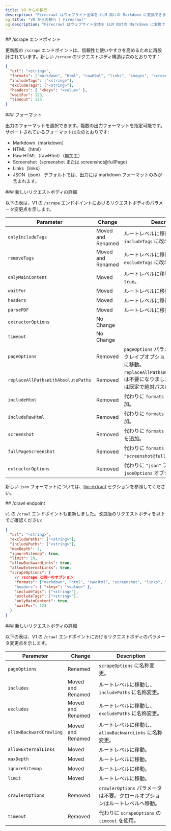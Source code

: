 ```yaml
---
title: V0 からの移行
description: "Firecrawl はウェブサイト全体を LLM 向けの Markdown に変換できます"
og:title: "V0 からの移行 | Firecrawl"
og:description: "Firecrawl はウェブサイト全体を LLM 向けの Markdown に変換できます"
---
```


<div id="scrape-endpoint">
  ## /scrape エンドポイント
</div>

更新版の `/scrape` エンドポイントは、信頼性と使いやすさを高めるために再設計されています。新しい `/scrape` のリクエストボディ構造は次のとおりです：

```json
{
  "url": "<string>",
  "formats": ["markdown", "html", "rawHtml", "links", "images", "screenshot", "json"],
  "includeTags": ["<string>"],
  "excludeTags": ["<string>"],
  "headers": { "<key>": "<value>" },
  "waitFor": 123,
  "timeout": 123
}
```

<div id="formats">
  ### フォーマット
</div>

出力のフォーマットを選択できます。複数の出力フォーマットを指定可能です。サポートされているフォーマットは次のとおりです:

* Markdown（markdown）
* HTML（html）
* Raw HTML（rawHtml）（無加工）
* Screenshot（screenshot または screenshot@fullPage）
* Links（links）
* JSON（json）
  デフォルトでは、出力には markdown フォーマットのみが含まれます。

<div id="details-on-the-new-request-body">
  ### 新しいリクエストボディの詳細
</div>

以下の表は、V1 の `/scrape` エンドポイントにおけるリクエストボディのパラメータ変更点を示します。

| Parameter | Change | Description |
| --------- | ------ | ----------- |
| `onlyIncludeTags` | Moved and Renamed | ルートレベルに移動し、`includeTags` に改名。 |
| `removeTags` | Moved and Renamed | ルートレベルに移動し、`excludeTags` に改名。 |
| `onlyMainContent`| Moved | ルートレベルに移動。既定値は `true`。 |
| `waitFor`| Moved | ルートレベルに移動。 |
| `headers`| Moved | ルートレベルに移動。 |
| `parsePDF`| Moved | ルートレベルに移動。 |
| `extractorOptions`| No Change ||
| `timeout`| No Change ||
| `pageOptions` | Removed | `pageOptions` パラメータは不要。スクレイプオプションはルートレベルに移動。 |
| `replaceAllPathsWithAbsolutePaths` | Removed | `replaceAllPathsWithAbsolutePaths` は不要になりました。すべてのパスは既定で絶対パスになります。 |
| `includeHtml`| Removed | 代わりに `formats` に `"html"` を追加。 |
| `includeRawHtml`| Removed | 代わりに `formats` に `"rawHtml"` を追加。 |
| `screenshot`| Removed | 代わりに `formats` に `"screenshot"` を追加。 |
| `fullPageScreenshot`| Removed | 代わりに `formats` に `"screenshot@fullPage"` を追加。 |
| `extractorOptions` | Removed | 代わりに `"json"` フォーマットと `jsonOptions` オブジェクトを使用。 |

新しい `json` フォーマットについては、[llm-extract](/ja/features/extract) セクションを参照してください。

<div id="crawl-endpoint">
  ## /crawl endpoint
</div>

`v1` の `/crawl` エンドポイントも更新しました。改良版のリクエストボディを以下でご確認ください:

```json
{
  "url": "<string>",
  "excludePaths": ["<string>"],
  "includePaths": ["<string>"],
  "maxDepth": 2,
  "ignoreSitemap": true,
  "limit": 10,
  "allowBackwardLinks": true,
  "allowExternalLinks": true,
  "scrapeOptions": {
    // /scrape と同一のオプション
    "formats": ["markdown", "html", "rawHtml", "screenshot", "links", "images"]
    "headers": { "<key>": "<value>" },
    "includeTags": ["<string>"],
    "excludeTags": ["<string>"],
    "onlyMainContent": true,
    "waitFor": 123
  }
}
```

<div id="details-on-the-new-request-body">
  ### 新しいリクエストボディの詳細
</div>

以下の表は、V1 の `/crawl` エンドポイントにおけるリクエストボディのパラメータ変更点を示します。

| Parameter | Change | Description |
| --------- | ------ | ----------- |
| `pageOptions` | Renamed | `scrapeOptions` に名称変更。 |
| `includes` | Moved and Renamed | ルートレベルに移動し、`includePaths` に名称変更。 |
| `excludes` | Moved and Renamed | ルートレベルに移動し、`excludePaths` に名称変更。 |
| `allowBackwardCrawling` | Moved and Renamed | ルートレベルに移動し、`allowBackwardLinks` に名称変更。 |
| `allowExternalLinks` | Moved | ルートレベルに移動。 |
| `maxDepth` | Moved | ルートレベルに移動。 |
| `ignoreSitemap` | Moved | ルートレベルに移動。 |
| `limit` | Moved | ルートレベルに移動。 |
| `crawlerOptions` | Removed | `crawlerOptions` パラメータは不要。クロールオプションはルートレベルへ移動。 |
| `timeout` | Removed | 代わりに `scrapeOptions` の `timeout` を使用。 |
